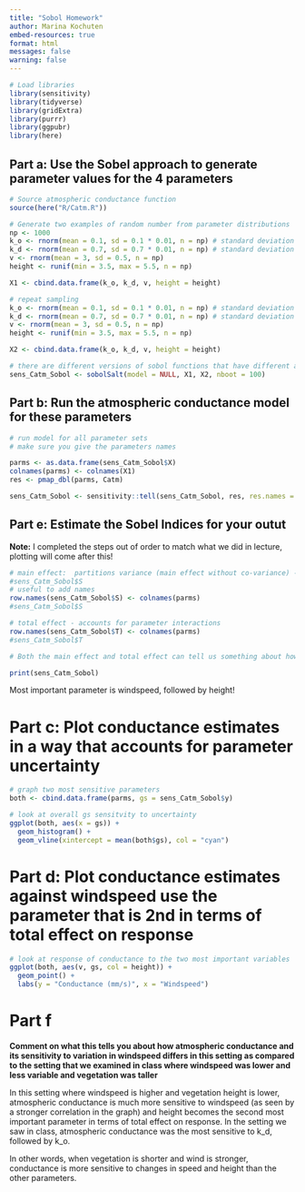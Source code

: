 ```yaml
---
title: "Sobol Homework"
author: Marina Kochuten
embed-resources: true
format: html
messages: false
warning: false
---
```


```r
# Load libraries
library(sensitivity)
library(tidyverse)
library(gridExtra)
library(purrr)
library(ggpubr)
library(here)
```

## Part a: Use the Sobel approach to generate parameter values for the 4 parameters

```r
# Source atmospheric conductance function
source(here("R/Catm.R"))

# Generate two examples of random number from parameter distributions
np <- 1000
k_o <- rnorm(mean = 0.1, sd = 0.1 * 0.01, n = np) # standard deviation is 1% of the default values
k_d <- rnorm(mean = 0.7, sd = 0.7 * 0.01, n = np) # standard deviation is 1% of the default values
v <- rnorm(mean = 3, sd = 0.5, n = np)
height <- runif(min = 3.5, max = 5.5, n = np)

X1 <- cbind.data.frame(k_o, k_d, v, height = height)

# repeat sampling
k_o <- rnorm(mean = 0.1, sd = 0.1 * 0.01, n = np) # standard deviation is 1% of the default values
k_d <- rnorm(mean = 0.7, sd = 0.7 * 0.01, n = np) # standard deviation is 1% of the default values
v <- rnorm(mean = 3, sd = 0.5, n = np)
height <- runif(min = 3.5, max = 5.5, n = np)

X2 <- cbind.data.frame(k_o, k_d, v, height = height)

# there are different versions of sobol functions that have different approaches for estimating parameters and indices, we use an approach implemented by jansen
sens_Catm_Sobol <- sobolSalt(model = NULL, X1, X2, nboot = 100)
```

## Part b: Run the atmospheric conductance model for these parameters

```r
# run model for all parameter sets
# make sure you give the parameters names

parms <- as.data.frame(sens_Catm_Sobol$X)
colnames(parms) <- colnames(X1)
res <- pmap_dbl(parms, Catm)

sens_Catm_Sobol <- sensitivity::tell(sens_Catm_Sobol, res, res.names = "ga")  # ga is short for atmospheric conductance
```

## Part e: Estimate the Sobel Indices for your outut

**Note:** I completed the steps out of order to match what we did in lecture, plotting will come after this!

```r
# main effect:  partitions variance (main effect without co-variance) - sums approximately to one
#sens_Catm_Sobol$S
# useful to add names
row.names(sens_Catm_Sobol$S) <- colnames(parms)
#sens_Catm_Sobol$S

# total effect - accounts for parameter interactions
row.names(sens_Catm_Sobol$T) <- colnames(parms)
#sens_Catm_Sobol$T

# Both the main effect and total effect can tell us something about how the parameter influences results

print(sens_Catm_Sobol)
```

Most important parameter is windspeed, followed by height!

# Part c: Plot conductance estimates in a way that accounts for parameter uncertainty

```r
# graph two most sensitive parameters
both <- cbind.data.frame(parms, gs = sens_Catm_Sobol$y)

# look at overall gs sensitvity to uncertainty
ggplot(both, aes(x = gs)) +
  geom_histogram() +
  geom_vline(xintercept = mean(both$gs), col = "cyan")
```

# Part d: Plot conductance estimates against windspeed use the parameter that is 2nd in terms of total effect on response

```r
# look at response of conductance to the two most important variables
ggplot(both, aes(v, gs, col = height)) +
  geom_point() +
  labs(y = "Conductance (mm/s)", x = "Windspeed")
```

# Part f

**Comment on what this tells you about how atmospheric conductance and its sensitivity to variation in windspeed differs in this setting as compared to the setting that we examined in class where windspeed was lower and less variable and vegetation was taller**

In this setting where windspeed is higher and vegetation height is lower, atmospheric conductance is much more sensitive to windspeed (as seen by a stronger correlation in the graph) and height becomes the second most important parameter in terms of total effect on response. In the setting we saw in class, atmospheric conductance was the most sensitive to k_d, followed by k_o.

In other words, when vegetation is shorter and wind is stronger, conductance is more sensitive to changes in speed and height than the other parameters.






